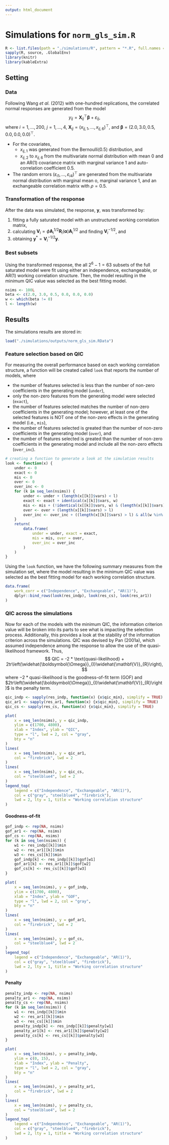 ```yaml
---
output: html_document
---
```


# Simulations for `norm_gls_sim.R`
```r
R <- list.files(path = "./simulations/R", pattern = "*.R", full.names = TRUE)
sapply(R, source, .GlobalEnv)
library(knitr)
library(kableExtra)
```

## Setting

### Data
Following Wang *et al.* (2012) with one-hundred replications, the correlated normal responses are generated from the model $$y_{ij} = \mathbf{X}_{ij}^{\top}\boldsymbol{\beta} + \varepsilon_{ij},$$ where $i = 1, \ldots, 200,$ $j = 1, \ldots, 4,$ $\mathbf{X}_{ij} = (x_{ij, 1}, \ldots, x_{ij, 6})^{\top},$ and $\boldsymbol{\beta} = (2.0, 3.0, 0.5, 0.0, 0.0, 0.0)^{\top}.$

- For the covariates,
    - $x_{ij,1}$ was generated from the Bernoulli(0.5) distribution, and 
    - $x_{ij,2}$ to $x_{ij,6}$ from the multivariate normal distribution with mean 0 and an AR(1) covariance matrix with marginal variance 1 and auto-correlation coefficient 0.5.
- The random errors $(\varepsilon_{i1}, \ldots, \varepsilon_{i4})^{\top}$ are generated from the multivariate normal distribution with marginal mean o, marginal variance 1, and an exchangeable correlation matrix with $\rho = 0.5$.

### Transformation of the response
After the data was simulated, the response, $\mathbf{y},$ was transformed by:

1. fitting a fully saturated model with an unstructured working correlation matrix,
2. calculating $\mathbf{V}_{i} = \phi \mathbf{A}_{i}^{1/2}\mathbf{R}_{i}(\boldsymbol{\alpha})\mathbf{A}_{i}^{1/2}$ and finding $\mathbf{V}_{i}^{-1/2}$, and
3. obtaining $\mathbf{y}^{*} = \mathbf{V}_{i}^{-1/2}\mathbf{y}$.

### Best subsets
Using the transformed response, the all $2^6 - 1 = 63$ subsets of the full saturated model were fit using either an independence, exchangeable, or AR(1) working correlation structure. Then, the model resulting in the minimum QIC value was selected as the best fitting model.

```r
nsims <- 100L
beta <- c(2.0, 3.0, 0.5, 0.0, 0.0, 0.0)
w <- which(beta != 0)
l <- length(w)
```


## Results
The simulations results are stored in:
```r
load("./simulations/outputs/norm_gls_sim.RData")
```

### Feature selection based on QIC
For measuring the overall performance based on each working correlation structure, a function will be created called `look` that reports the number of models, where

- the number of features selected is less than the number of non-zero coefficients in the generating model (`under`), 
- only the non-zero features from the generating model were selected (`exact`), 
- the number of features selected matches the number of non-zero coefficients in the generating model; however, at least one of the selected features is NOT one of the non-zero effects in the generating model (i.e., `mis`),
- the number of features selected is greated than the number of non-zero coefficients in the generating model (`over`), and
- the number of features selected is greated than the number of non-zero coefficients in the generating model and include all the non-zero effects (`over_inc`).

```r
# creating a function to generate a look at the simulation results
look <- function(x) {
    under <- 0
    exact <- 0
    mis <- 0
    over <- 0
    over_inc <- 0
    for (k in seq_len(nsims)) {
        under <- under + (length(x[[k]]$vars) < l)
        exact <- exact + identical(x[[k]]$vars, w)
        mis <- mis + (!identical(x[[k]]$vars, w) & (length(x[[k]]$vars) == l))
        over <- over + (length(x[[k]]$vars) > l)
        over_inc <- over_inc + ((length(x[[k]]$vars) > l) & all(w %in% x[[k]]$vars))
    }
    return(
        data.frame(
            under = under, exact = exact,
            mis = mis, over = over,
            over_inc = over_inc
        )
    )
}
```

Using the `look` function, we have the following summary measures from the simulation set, where the model resulting in the minimum QIC value was selected as the best fitting model for each working correlation structure.
```r
data.frame(
    work_corr = c("Independence", "Exchangeable", "AR(1)"),
    dplyr::bind_rows(look(res_indp), look(res_cs), look(res_ar1))
)
```

### QIC across the simulations
Now for each of the models with the minimum QIC, the information criterion value will be broken into its parts to see what is impacting the selection process. Additionally, this provides a look at the stability of the information criterion across the simulations. QIC was devised by Pan (2001a), which assumed independence among the response to allow the use of the quasi-likelihood framework. Thus,
$$
QIC = -2 * \text{quasi-likelihood} + 2tr\left(\widehat{\boldsymbol{\Omega}}_{I}\widehat{\mathbf{V}}_{R}\right),
$$
where $-2 * \text{quasi-likelihood}$ is the goodness-of-fit term (GOF) and $2tr\left(\widehat{\boldsymbol{\Omega}}_{I}\widehat{\mathbf{V}}_{R}\right)$ is the penalty term.
```r
qic_indp <- sapply(res_indp, function(x) {x$qic_min}, simplify = TRUE)
qic_ar1 <- sapply(res_ar1, function(x) {x$qic_min}, simplify = TRUE)
qic_cs <- sapply(res_cs, function(x) {x$qic_min}, simplify = TRUE)

plot(
    x = seq_len(nsims), y = qic_indp,
    ylim = c(1700, 4800),
    xlab = "Index", ylab = "QIC",
    type = "l", lwd = 2, col = "gray",
    bty = "n"
)
lines(
    x = seq_len(nsims), y = qic_ar1,
    col = "firebrick", lwd = 2
)
lines(
    x = seq_len(nsims), y = qic_cs,
    col = "steelblue4", lwd = 2
)
legend_top(
    legend = c("Independence", "Exchangeable", "AR(1)"),
    col = c("gray", "steelblue4", "firebrick"),
    lwd = 2, lty = 1, title = "Working correlation structure"
)
```


#### Goodness-of-fit
```r
gof_indp <- rep(NA, nsims)
gof_ar1 <- rep(NA, nsims)
gof_cs <- rep(NA, nsims)
for (k in seq_len(nsims)) {
    w1 <- res_indp[[k]]$min
    w2 <- res_ar1[[k]]$min
    w3 <- res_cs[[k]]$min
    gof_indp[k] <- res_indp[[k]]$gof[w1]
    gof_ar1[k] <- res_ar1[[k]]$gof[w2]
    gof_cs[k] <- res_cs[[k]]$gof[w3]
}

plot(
    x = seq_len(nsims), y = gof_indp,
    ylim = c(1700, 4800),
    xlab = "Index", ylab = "GOF",
    type = "l", lwd = 2, col = "gray",
    bty = "n"
)
lines(
    x = seq_len(nsims), y = gof_ar1,
    col = "firebrick", lwd = 2
)
lines(
    x = seq_len(nsims), y = gof_cs,
    col = "steelblue4", lwd = 2
)
legend_top(
    legend = c("Independence", "Exchangeable", "AR(1)"),
    col = c("gray", "steelblue4", "firebrick"),
    lwd = 2, lty = 1, title = "Working correlation structure"
)
```

#### Penalty
```r
penalty_indp <- rep(NA, nsims)
penalty_ar1 <- rep(NA, nsims)
penalty_cs <- rep(NA, nsims)
for (k in seq_len(nsims)) {
    w1 <- res_indp[[k]]$min
    w2 <- res_ar1[[k]]$min
    w3 <- res_cs[[k]]$min
    penalty_indp[k] <- res_indp[[k]]$penalty[w1]
    penalty_ar1[k] <- res_ar1[[k]]$penalty[w2]
    penalty_cs[k] <- res_cs[[k]]$penalty[w3]
}

plot(
    x = seq_len(nsims), y = penalty_indp,
    ylim = c(0, 15),
    xlab = "Index", ylab = "Penalty",
    type = "l", lwd = 2, col = "gray",
    bty = "n"
)
lines(
    x = seq_len(nsims), y = penalty_ar1,
    col = "firebrick", lwd = 2
)
lines(
    x = seq_len(nsims), y = penalty_cs,
    col = "steelblue4", lwd = 2
)
legend_top(
    legend = c("Independence", "Exchangeable", "AR(1)"),
    col = c("gray", "steelblue4", "firebrick"),
    lwd = 2, lty = 1, title = "Working correlation structure"
)
```
